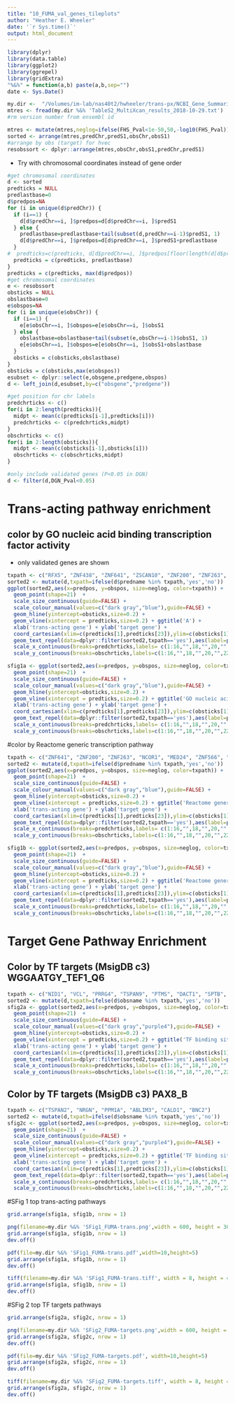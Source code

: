 ```yaml
---
title: "10_FUMA_val_genes_tileplots"
author: "Heather E. Wheeler"
date: '`r Sys.time()`'
output: html_document
---
```


```r
library(dplyr)
library(data.table)
library(ggplot2)
library(ggrepel)
library(gridExtra)
"%&%" = function(a,b) paste(a,b,sep="")
date <- Sys.Date()
```


```r
my.dir <-  "/Volumes/im-lab/nas40t2/hwheeler/trans-px/NCBI_Gene_Summaries/paper_figures_2018-10-26/"
mtres <- fread(my.dir %&% 'TableS2_MultiXcan_results_2018-10-29.txt')
#rm version number from ensembl id

mtres <- mutate(mtres,neglog=ifelse(FHS_Pval<1e-50,50,-log10(FHS_Pval)),obsChr=ifelse(obsChr=="X",23,obsChr)) %>% mutate(obsChr=as.integer(obsChr))
sorted <- arrange(mtres,predChr,predS1,obsChr,obsS1)
#arrange by obs (target) for hvec
resobssort <- dplyr::arrange(mtres,obsChr,obsS1,predChr,predS1)
```

- Try with chromosomal coordinates instead of gene order
```r
#get chromosomal coordinates
d <- sorted
predticks = NULL
predlastbase=0
d$predpos=NA
for (i in unique(d$predChr)) {
  if (i==1) {
  	d[d$predChr==i, ]$predpos=d[d$predChr==i, ]$predS1
  } else {
  	predlastbase=predlastbase+tail(subset(d,predChr==i-1)$predS1, 1)
  	d[d$predChr==i, ]$predpos=d[d$predChr==i, ]$predS1+predlastbase
  }
#  predticks=c(predticks, d[d$predChr==i, ]$predpos[floor(length(d[d$predChr==i, ]$predpos)/2)+1])
  predticks = c(predticks, predlastbase)
}
predticks = c(predticks, max(d$predpos))
#get chromosomal coordinates
e <- resobssort
obsticks = NULL
obslastbase=0
e$obspos=NA
for (i in unique(e$obsChr)) {
  if (i==1) {
  	e[e$obsChr==i, ]$obspos=e[e$obsChr==i, ]$obsS1
  } else {
  	obslastbase=obslastbase+tail(subset(e,obsChr==i-1)$obsS1, 1)
  	e[e$obsChr==i, ]$obspos=e[e$obsChr==i, ]$obsS1+obslastbase
  }
  obsticks = c(obsticks,obslastbase)
}
obsticks = c(obsticks,max(e$obspos))
esubset <- dplyr::select(e,obsgene,predgene,obspos)
d <- left_join(d,esubset,by=c("obsgene","predgene"))

#get position for chr labels
predchrticks <- c()
for(i in 2:length(predticks)){
  midpt <- mean(c(predticks[i-1],predticks[i]))
  predchrticks <- c(predchrticks,midpt)
}
obschrticks <- c()
for(i in 2:length(obsticks)){
  midpt <- mean(c(obsticks[i-1],obsticks[i]))
  obschrticks <- c(obschrticks,midpt)
}

#only include validated genes (P<0.05 in DGN)
d <- filter(d,DGN_Pval<0.05)
```

# Trans-acting pathway enrichment
## color by GO nucleic acid binding transcription factor activity
- only validated genes are shown
```r
txpath <- c("RFX5", "ZNF438", "ZNF641", "ZSCAN10", "ZNF200", "ZNF263", "ZNF174", "TCF25", "GATAD2A", "ZFP14", "ZFP82", "ZNF260", "ZNF382", "ZNF790", "ZNF345", "ZNF829", "ZNF568", "ZNF585A", "ZNF570", "ZNF793", "ZNF540", "ZFP30", "ZNF607", "ZNF573", "ZNF649", "ZNF613", "ZNF132", "TEF", "PHF5A", "ZBTB11", "REST", "CITED2", "PLAGL1", "ZNF12")
sorted2 <- mutate(d,txpath=ifelse(d$predname %in% txpath,'yes','no'))
ggplot(sorted2,aes(x=predpos, y=obspos, size=neglog, color=txpath)) + 
  geom_point(shape=21)  +  
  scale_size_continuous(guide=FALSE) +
  scale_colour_manual(values=c("dark gray","blue"),guide=FALSE) +
  geom_hline(yintercept=obsticks,size=0.2) + 
  geom_vline(xintercept = predticks,size=0.2) + ggtitle('A') +
  xlab('trans-acting gene') + ylab('target gene') + 
  coord_cartesian(xlim=c(predticks[1],predticks[23]),ylim=c(obsticks[1],obsticks[24]),expand=FALSE) +
  geom_text_repel(data=dplyr::filter(sorted2,txpath=='yes'),aes(label=paste(predname,":",obsname,sep=""))) + theme_bw(8) +
  scale_x_continuous(breaks=predchrticks,labels= c(1:16,"",18,"",20,"",22)) +
  scale_y_continuous(breaks=obschrticks,labels=c(1:16,"",18,"",20,"",22,"X"))

sfig1a <- ggplot(sorted2,aes(x=predpos, y=obspos, size=neglog, color=txpath)) + 
  geom_point(shape=21)  +  
  scale_size_continuous(guide=FALSE) +
  scale_colour_manual(values=c("dark gray","blue"),guide=FALSE) +
  geom_hline(yintercept=obsticks,size=0.2) + 
  geom_vline(xintercept = predticks,size=0.2) + ggtitle('GO nucleic acid binding transcription factor activity') +
  xlab('trans-acting gene') + ylab('target gene') + 
  coord_cartesian(xlim=c(predticks[1],predticks[23]),ylim=c(obsticks[1],obsticks[24]),expand=FALSE) +
  geom_text_repel(data=dplyr::filter(sorted2,txpath=='yes'),aes(label=predname)) + theme_bw(8) +
  scale_x_continuous(breaks=predchrticks,labels= c(1:16,"",18,"",20,"",22)) +
  scale_y_continuous(breaks=obschrticks,labels=c(1:16,"",18,"",20,"",22,"X"))
```



#color by Reactome generic transcription pathway
```r
txpath <- c("ZNF641", "ZNF200", "ZNF263", "NCOR1", "MED24", "ZNF566", "ZNF382", "ZNF585A", "ZNF569", "ZNF570", "ZNF540", "ZNF607", "ZNF649", "ZNF613", "ZNF12")
sorted2 <- mutate(d,txpath=ifelse(d$predname %in% txpath,'yes','no'))
ggplot(sorted2,aes(x=predpos, y=obspos, size=neglog, color=txpath)) + 
  geom_point(shape=21)  +  
  scale_size_continuous(guide=FALSE) +
  scale_colour_manual(values=c("dark gray","blue"),guide=FALSE) +
  geom_hline(yintercept=obsticks,size=0.2) + 
  geom_vline(xintercept = predticks,size=0.2) + ggtitle('Reactome generic transcription pathway') +
  xlab('trans-acting gene') + ylab('target gene') + 
  coord_cartesian(xlim=c(predticks[1],predticks[23]),ylim=c(obsticks[1],obsticks[24]),expand=FALSE) +
  geom_text_repel(data=dplyr::filter(sorted2,txpath=='yes'),aes(label=paste(predname,":",obsname,sep=""))) + theme_bw(8) +
  scale_x_continuous(breaks=predchrticks,labels= c(1:16,"",18,"",20,"",22)) +
  scale_y_continuous(breaks=obschrticks,labels=c(1:16,"",18,"",20,"",22,"X"))

sfig1b <- ggplot(sorted2,aes(x=predpos, y=obspos, size=neglog, color=txpath)) + 
  geom_point(shape=21)  +  
  scale_size_continuous(guide=FALSE) +
  scale_colour_manual(values=c("dark gray","blue"),guide=FALSE) +
  geom_hline(yintercept=obsticks,size=0.2) + 
  geom_vline(xintercept = predticks,size=0.2) + ggtitle('Reactome generic transcription pathway') +
  xlab('trans-acting gene') + ylab('target gene') + 
  coord_cartesian(xlim=c(predticks[1],predticks[23]),ylim=c(obsticks[1],obsticks[24]),expand=FALSE) +
  geom_text_repel(data=dplyr::filter(sorted2,txpath=='yes'),aes(label=predname)) + theme_bw(8) +
  scale_x_continuous(breaks=predchrticks,labels= c(1:16,"",18,"",20,"",22)) +
  scale_y_continuous(breaks=obschrticks,labels=c(1:16,"",18,"",20,"",22,"X"))
```

# Target Gene Pathway Enrichment

## Color by TF targets (MsigDB c3)	WGGAATGY_TEF1_Q6
```r
txpath <- c("NID1", "VCL", "PRRG4", "TSPAN9", "PTMS", "DACT1", "SPTB", "ROGDI", "GHRL", "PROK2", "SPARC", "SH3BGRL2", "FBXL13", "TSPAN33")
sorted2 <- mutate(d,txpath=ifelse(d$obsname %in% txpath,'yes','no'))
sfig2a <- ggplot(sorted2,aes(x=predpos, y=obspos, size=neglog, color=txpath)) + 
  geom_point(shape=21)  +  
  scale_size_continuous(guide=FALSE) +
  scale_colour_manual(values=c("dark gray","purple4"),guide=FALSE) +
  geom_hline(yintercept=obsticks,size=0.2) + 
  geom_vline(xintercept = predticks,size=0.2) + ggtitle('TF binding site: WGGAATGY_TEF1_Q6') +
  xlab('trans-acting gene') + ylab('target gene') + 
  coord_cartesian(xlim=c(predticks[1],predticks[23]),ylim=c(obsticks[1],obsticks[24]),expand=FALSE) +
  geom_text_repel(data=dplyr::filter(sorted2,txpath=='yes'),aes(label=paste(predname,":",obsname,sep=""))) + theme_bw(8) +
  scale_x_continuous(breaks=predchrticks,labels= c(1:16,"",18,"",20,"",22)) +
  scale_y_continuous(breaks=obschrticks,labels=c(1:16,"",18,"",20,"",22,"X"))
```


## Color by TF targets (MsigDB c3)	PAX8_B
```r
txpath <- c("TSPAN2", "NRGN", "PPM1A", "ABLIM3", "CALD1", "BNC2")
sorted2 <- mutate(d,txpath=ifelse(d$obsname %in% txpath,'yes','no'))
sfig2c <- ggplot(sorted2,aes(x=predpos, y=obspos, size=neglog, color=txpath)) + 
  geom_point(shape=21)  +  
  scale_size_continuous(guide=FALSE) +
  scale_colour_manual(values=c("dark gray","purple4"),guide=FALSE) +
  geom_hline(yintercept=obsticks,size=0.2) + 
  geom_vline(xintercept = predticks,size=0.2) + ggtitle('TF binding site: PAX8_B') +
  xlab('trans-acting gene') + ylab('target gene') + 
  coord_cartesian(xlim=c(predticks[1],predticks[23]),ylim=c(obsticks[1],obsticks[24]),expand=FALSE) +
  geom_text_repel(data=dplyr::filter(sorted2,txpath=='yes'),aes(label=paste(predname,":",obsname,sep=""))) + theme_bw(8) +
  scale_x_continuous(breaks=predchrticks,labels= c(1:16,"",18,"",20,"",22)) +
  scale_y_continuous(breaks=obschrticks,labels=c(1:16,"",18,"",20,"",22,"X"))
```


#SFig 1 top trans-acting pathways
```r
grid.arrange(sfig1a, sfig1b, nrow = 1)

png(filename=my.dir %&% 'SFig1_FUMA-trans.png',width = 600, height = 300)
grid.arrange(sfig1a, sfig1b, nrow = 1)
dev.off()

pdf(file=my.dir %&% 'SFig1_FUMA-trans.pdf',width=10,height=5)
grid.arrange(sfig1a, sfig1b, nrow = 1)
dev.off()

tiff(filename=my.dir %&% 'SFig1_FUMA-trans.tiff', width = 8, height = 4, units = 'in', res = 300, compression = 'lzw')
grid.arrange(sfig1a, sfig1b, nrow = 1)
dev.off()
```

#SFig 2 top TF targets pathways
```r
grid.arrange(sfig2a, sfig2c, nrow = 1)

png(filename=my.dir %&% 'SFig2_FUMA-targets.png',width = 600, height = 300)
grid.arrange(sfig2a, sfig2c, nrow = 1)
dev.off()

pdf(file=my.dir %&% 'SFig2_FUMA-targets.pdf', width=10,height=5)
grid.arrange(sfig2a, sfig2c, nrow = 1)
dev.off()

tiff(filename=my.dir %&% 'SFig2_FUMA-targets.tiff', width = 8, height = 4, units = 'in', res = 300, compression = 'lzw')
grid.arrange(sfig2a, sfig2c, nrow = 1)
dev.off()
```
